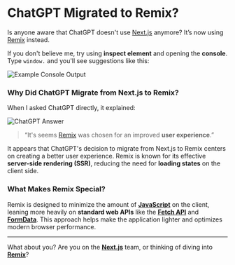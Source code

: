 # ChatGPT Migrated to Remix?

Is anyone aware that ChatGPT doesn't use [Next.js](https://nextjs.org/) anymore?
It’s now using [Remix](https://remix.run/) instead.

If you don't believe me, try using **inspect element** and opening the **console**.
Type `window.`
and you'll see suggestions like this:

![Example Console Output](/images/blog/chatgpt-use-remix.png)

### Why Did ChatGPT Migrate from Next.js to Remix?

When I asked ChatGPT directly, it explained:

![ChatGPT Answer](/images/blog/why-chatgpt-use-remix.png)

> “It's seems [Remix](https://remix.run/) was chosen for an improved **user experience**.”

It appears that ChatGPT's decision to migrate from Next.js to Remix centers on creating a better user experience.
Remix is known for its effective **server-side rendering (SSR)**,
reducing the need for **loading states** on the client side.

### What Makes Remix Special?

Remix is designed to minimize the amount of **[JavaScript](https://developer.mozilla.org/en-US/docs/Web/JavaScript)** on the client,
leaning more heavily on **standard web APIs** like the **[Fetch API](https://developer.mozilla.org/en-US/docs/Web/API/Fetch_API)** and **[FormData](https://developer.mozilla.org/en-US/docs/Web/API/FormData)**.
This approach helps make the application lighter and optimizes modern browser performance.

---

What about you? Are you on the **[Next.js](https://nextjs.org/)** team, or thinking of diving into **[Remix](https://remix.run/)**?
